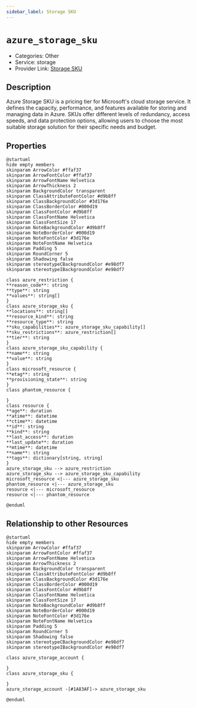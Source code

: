 ```yaml
---
sidebar_label: Storage SKU
---
```


# `azure_storage_sku`

- Categories: Other
- Service: storage
- Provider Link: [Storage SKU](https://learn.microsoft.com/en-us/azure/storage/common/storage-account-overview#storage-account-skus)

## Description
Azure Storage SKU is a pricing tier for Microsoft's cloud storage service. It defines the capacity, performance, and features available for storing and managing data in Azure. SKUs offer different levels of redundancy, access speeds, and data protection options, allowing users to choose the most suitable storage solution for their specific needs and budget.

## Properties
<ZoomPanPinch>

```kroki imgType="plantuml" imgAlt="Diagram of Storage SKU data model"
@startuml
hide empty members
skinparam ArrowColor #ffaf37
skinparam ArrowFontColor #ffaf37
skinparam ArrowFontName Helvetica
skinparam ArrowThickness 2
skinparam BackgroundColor transparent
skinparam ClassAttributeFontColor #d9b8ff
skinparam ClassBackgroundColor #3d176e
skinparam ClassBorderColor #000d19
skinparam ClassFontColor #d9b8ff
skinparam ClassFontName Helvetica
skinparam ClassFontSize 17
skinparam NoteBackgroundColor #d9b8ff
skinparam NoteBorderColor #000d19
skinparam NoteFontColor #3d176e
skinparam NoteFontName Helvetica
skinparam Padding 5
skinparam RoundCorner 5
skinparam Shadowing false
skinparam stereotypeCBackgroundColor #e98df7
skinparam stereotypeIBackgroundColor #e98df7

class azure_restriction {
**reason_code**: string
**type**: string
**values**: string[]
}
class azure_storage_sku {
**locations**: string[]
**resource_kind**: string
**resource_type**: string
**sku_capabilities**: azure_storage_sku_capability[]
**sku_restrictions**: azure_restriction[]
**tier**: string
}
class azure_storage_sku_capability {
**name**: string
**value**: string
}
class microsoft_resource {
**etag**: string
**provisioning_state**: string
}
class phantom_resource {

}
class resource {
**age**: duration
**atime**: datetime
**ctime**: datetime
**id**: string
**kind**: string
**last_access**: duration
**last_update**: duration
**mtime**: datetime
**name**: string
**tags**: dictionary[string, string]
}
azure_storage_sku --> azure_restriction
azure_storage_sku --> azure_storage_sku_capability
microsoft_resource <|--- azure_storage_sku
phantom_resource <|--- azure_storage_sku
resource <|--- microsoft_resource
resource <|--- phantom_resource

@enduml
```

</ZoomPanPinch>


## Relationship to other Resources
<ZoomPanPinch>

```kroki imgType="plantuml" imgAlt="Diagram of Storage SKU resource relationships"
@startuml
hide empty members
skinparam ArrowColor #ffaf37
skinparam ArrowFontColor #ffaf37
skinparam ArrowFontName Helvetica
skinparam ArrowThickness 2
skinparam BackgroundColor transparent
skinparam ClassAttributeFontColor #d9b8ff
skinparam ClassBackgroundColor #3d176e
skinparam ClassBorderColor #000d19
skinparam ClassFontColor #d9b8ff
skinparam ClassFontName Helvetica
skinparam ClassFontSize 17
skinparam NoteBackgroundColor #d9b8ff
skinparam NoteBorderColor #000d19
skinparam NoteFontColor #3d176e
skinparam NoteFontName Helvetica
skinparam Padding 5
skinparam RoundCorner 5
skinparam Shadowing false
skinparam stereotypeCBackgroundColor #e98df7
skinparam stereotypeIBackgroundColor #e98df7

class azure_storage_account {

}
class azure_storage_sku {

}
azure_storage_account -[#1A83AF]-> azure_storage_sku

@enduml
```

</ZoomPanPinch>




